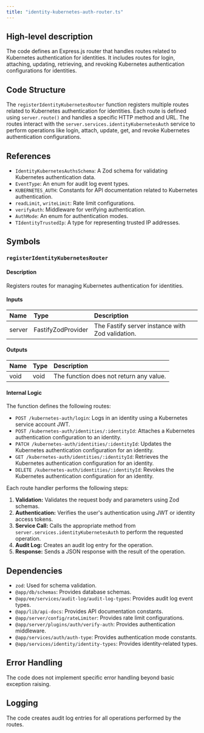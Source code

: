```yaml
---
title: "identity-kubernetes-auth-router.ts"
---
```


## High-level description
The code defines an Express.js router that handles routes related to Kubernetes authentication for identities. It includes routes for login, attaching, updating, retrieving, and revoking Kubernetes authentication configurations for identities.

## Code Structure
The `registerIdentityKubernetesRouter` function registers multiple routes related to Kubernetes authentication for identities. Each route is defined using `server.route()` and handles a specific HTTP method and URL. The routes interact with the `server.services.identityKubernetesAuth` service to perform operations like login, attach, update, get, and revoke Kubernetes authentication configurations.

## References
- `IdentityKubernetesAuthsSchema`: A Zod schema for validating Kubernetes authentication data.
- `EventType`: An enum for audit log event types.
- `KUBERNETES_AUTH`: Constants for API documentation related to Kubernetes authentication.
- `readLimit`, `writeLimit`: Rate limit configurations.
- `verifyAuth`: Middleware for verifying authentication.
- `AuthMode`: An enum for authentication modes.
- `TIdentityTrustedIp`: A type for representing trusted IP addresses.

## Symbols
### `registerIdentityKubernetesRouter`
#### Description
Registers routes for managing Kubernetes authentication for identities.

#### Inputs
| Name | Type | Description |
|:-----|:-----|:------------|
| server | FastifyZodProvider | The Fastify server instance with Zod validation. |

#### Outputs
| Name | Type | Description |
|:-----|:-----|:------------|
| void | void | The function does not return any value. |

#### Internal Logic
The function defines the following routes:
- `POST /kubernetes-auth/login`: Logs in an identity using a Kubernetes service account JWT.
- `POST /kubernetes-auth/identities/:identityId`: Attaches a Kubernetes authentication configuration to an identity.
- `PATCH /kubernetes-auth/identities/:identityId`: Updates the Kubernetes authentication configuration for an identity.
- `GET /kubernetes-auth/identities/:identityId`: Retrieves the Kubernetes authentication configuration for an identity.
- `DELETE /kubernetes-auth/identities/:identityId`: Revokes the Kubernetes authentication configuration for an identity.

Each route handler performs the following steps:
1. **Validation:** Validates the request body and parameters using Zod schemas.
2. **Authentication:** Verifies the user's authentication using JWT or identity access tokens.
3. **Service Call:** Calls the appropriate method from `server.services.identityKubernetesAuth` to perform the requested operation.
4. **Audit Log:** Creates an audit log entry for the operation.
5. **Response:** Sends a JSON response with the result of the operation.

## Dependencies
- `zod`: Used for schema validation.
- `@app/db/schemas`: Provides database schemas.
- `@app/ee/services/audit-log/audit-log-types`: Provides audit log event types.
- `@app/lib/api-docs`: Provides API documentation constants.
- `@app/server/config/rateLimiter`: Provides rate limit configurations.
- `@app/server/plugins/auth/verify-auth`: Provides authentication middleware.
- `@app/services/auth/auth-type`: Provides authentication mode constants.
- `@app/services/identity/identity-types`: Provides identity-related types.

## Error Handling
The code does not implement specific error handling beyond basic exception raising.

## Logging
The code creates audit log entries for all operations performed by the routes.
